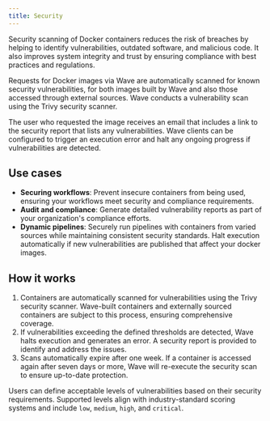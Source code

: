 ```yaml
---
title: Security
---
```


Security scanning of Docker containers reduces the risk of breaches by helping to identify vulnerabilities, outdated software, and malicious code. It also improves system integrity and trust by ensuring compliance with best practices and regulations.

Requests for Docker images via Wave are automatically scanned for known security vulnerabilities, for both images built by Wave and also those accessed through external sources. Wave conducts a vulnerability scan using the Trivy security scanner. 

The user who requested the image receives an email that includes a link to the security report that lists any vulnerabilities. Wave clients can be configured to trigger an execution error and halt any ongoing progress if vulnerabilities are detected.

## Use cases

- **Securing workflows**: Prevent insecure containers from being used, ensuring your workflows meet security and compliance requirements.
- **Audit and compliance**: Generate detailed vulnerability reports as part of your organization's compliance efforts.
- **Dynamic pipelines**: Securely run pipelines with containers from varied sources while maintaining consistent security standards. Halt execution automatically if new vulnerabilities are published that affect your docker images.

## How it works

1. Containers are automatically scanned for vulnerabilities using the Trivy security scanner. Wave-built containers and externally sourced containers are subject to this process, ensuring comprehensive coverage.
2. If vulnerabilities exceeding the defined thresholds are detected, Wave halts execution and generates an error. A security report is provided to identify and address the issues.
3. Scans automatically expire after one week. If a container is accessed again after seven days or more, Wave will re-execute the security scan to ensure up-to-date protection.

Users can define acceptable levels of vulnerabilities based on their security requirements.
Supported levels align with industry-standard scoring systems and include `low`, `medium`, `high`, and `critical`.

<!--
// TODO Add learn more
-->
